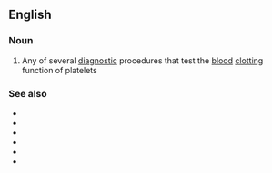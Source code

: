 ==English==

===Noun===
{{en-noun|head=[[platelet]] [[function]] [[test]]}}

# {{label|en|medicine}} Any of several [[diagnostic]] procedures that test the [[blood]] [[clotting]] function of platelets

===See also===
* {{l|en|bleeding time}}
* {{l|en|closure time}}
* {{l|en|collagen/ADP test}}
* {{l|en|collagen/EPI test}}
* {{l|en|platelet aggregometry}}
* {{l|en|platelet count}}